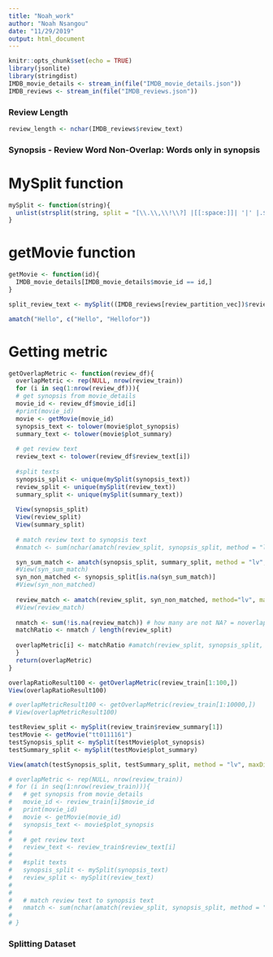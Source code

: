 ---
title: "Noah_work"
author: "Noah Nsangou"
date: "11/29/2019"
output: html_document
---

```{r setup, include=FALSE}
knitr::opts_chunk$set(echo = TRUE)
library(jsonlite)
library(stringdist)
IMDB_movie_details <- stream_in(file("IMDB_movie_details.json"))
IMDB_reviews <- stream_in(file("IMDB_reviews.json"))
```


### Review Length
```{r}
review_length <- nchar(IMDB_reviews$review_text)
```


### Synopsis - Review Word Non-Overlap: Words only in synopsis

# MySplit function
```{r}
mySplit <- function(string){
  unlist(strsplit(string, split = "[\\.\\,\\!\\?] |[[:space:]]| '|' |.$"))
}
```

# getMovie function
```{r}
getMovie <- function(id){
  IMDB_movie_details[IMDB_movie_details$movie_id == id,]
}
```


```{r}
split_review_text <- mySplit((IMDB_reviews[review_partition_vec])$review_text)

amatch("Hello", c("Hello", "Hellofor"))
```
# Getting metric
```{r}
getOverlapMetric <- function(review_df){
  overlapMetric <- rep(NULL, nrow(review_train))
  for (i in seq(1:nrow(review_df))){
  # get synopsis from movie_details
  movie_id <- review_df$movie_id[i]
  #print(movie_id)
  movie <- getMovie(movie_id)
  synopsis_text <- tolower(movie$plot_synopsis)
  summary_text <- tolower(movie$plot_summary)
  
  # get review text
  review_text <- tolower(review_df$review_text[i])
  
  #split texts 
  synopsis_split <- unique(mySplit(synopsis_text))
  review_split <- unique(mySplit(review_text))
  summary_split <- unique(mySplit(summary_text))
  
  View(synopsis_split)
  View(review_split)
  View(summary_split)
  
  # match review text to synopsis text
  #nmatch <- sum(nchar(amatch(review_split, synopsis_split, method = "lv", maxDist = 1)), na.rm = TRUE)

  syn_sum_match <- amatch(synopsis_split, summary_split, method = "lv", maxDist = .5)
  #View(syn_sum_match)
  syn_non_matched <- synopsis_split[is.na(syn_sum_match)]
  #View(syn_non_matched)
  
  review_match <- amatch(review_split, syn_non_matched, method="lv", maxDist = 1)
  #View(review_match)
  
  nmatch <- sum(!is.na(review_match)) # how many are not NA? = noverlap btw review and synopsis-unique words
  matchRatio <- nmatch / length(review_split)
  
  overlapMetric[i] <- matchRatio #amatch(review_split, synopsis_split, method = "lv", maxDist = 1)
  }
  return(overlapMetric)
}

overlapRatioResult100 <- getOverlapMetric(review_train[1:100,])
View(overlapRatioResult100)

# overlapMetricResult100 <- getOverlapMetric(review_train[1:10000,])
# View(overlapMetricResult100)

testReview_split <- mySplit(review_train$review_summary[1])
testMovie <- getMovie("tt0111161")
testSynopsis_split <- mySplit(testMovie$plot_synopsis)
testSummary_split <- mySplit(testMovie$plot_summary)

View(amatch(testSynopsis_split, testSummary_split, method = "lv", maxDist = 1))

# overlapMetric <- rep(NULL, nrow(review_train))
# for (i in seq(1:nrow(review_train))){
#   # get synopsis from movie_details
#   movie_id <- review_train[i]$movie_id
#   print(movie_id)
#   movie <- getMovie(movie_id)
#   synopsis_text <- movie$plot_synopsis
#   
#   # get review text
#   review_text <- review_train$review_text[i]
#   
#   #split texts 
#   synopsis_split <- mySplit(synopsis_text)
#   review_split <- mySplit(review_text)
#   
# 
#   # match review text to synopsis text
#   nmatch <- sum(nchar(amatch(review_split, synopsis_split, method = "lv", maxDist = 1)), na.rm = TRUE)
#   
# }
```


### Splitting Dataset
```{r}

```

